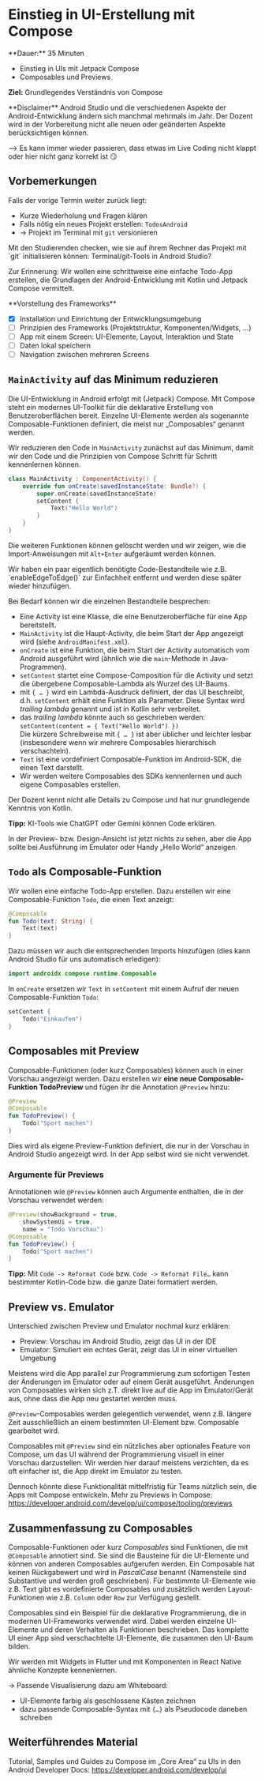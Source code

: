 
# Einstieg in UI-Erstellung mit Compose

<Callout>
  **Dauer:** 35 Minuten 

  - Einstieg in UIs mit Jetpack Compose
  - Composables und Previews

  **Ziel:** Grundlegendes Verständnis von Compose
</Callout>

<Callout type="error" emoji="‼️">
**Disclaimer**
Android Studio und die verschiedenen Aspekte der 
Android-Entwicklung ändern sich manchmal mehrmals im Jahr.
Der Dozent wird in der Vorbereitung nicht alle neuen
oder geänderten Aspekte berücksichtigen können.

&xrarr; Es kann immer wieder passieren, dass etwas im
Live Coding nicht klappt oder hier nicht ganz korrekt ist
😏
</Callout>

## Vorbemerkungen

Falls der vorige Termin weiter zurück liegt: 

- Kurze Wiederholung und Fragen klären
- Falls nötig ein neues Projekt erstellen: `TodosAndroid`
- &rarr; Projekt im Terminal mit `git` versionieren

<Callout type="warning">
Mit den Studierenden checken, wie sie auf ihrem Rechner das Projekt mit 
`git` initialisieren können: Terminal/git-Tools in Android Studio?
</Callout>

Zur Erinnerung: Wir wollen eine schrittweise eine einfache Todo-App 
erstellen, die Grundlagen der Android-Entwicklung mit Kotlin
und Jetpack Compose vermittelt.

<Callout type="info">
**Vorstellung des Frameworks**

- [x] Installation und Einrichtung der Entwicklungsumgebung
- [ ] Prinzipien des Frameworks (Projektstruktur, Komponenten/Widgets, …)
- [ ] App mit einem Screen: UI-Elemente, Layout, Interaktion und State
- [ ] Daten lokal speichern
- [ ] Navigation zwischen mehreren Screens

</Callout>

## `MainActivity` auf das Minimum reduzieren

Die UI-Entwicklung in Android erfolgt mit (Jetpack) Compose. 
Mit Compose steht ein modernes UI-Toolkit für die deklarative
Erstellung von Benutzeroberflächen bereit. Einzelne UI-Elemente
werden als sogenannte Composable-Funktionen definiert, die meist
nur „Composables“ genannt werden.

Wir reduzieren den Code in `MainActivity` zunächst auf das Minimum, 
damit wir den Code und die Prinzipien von Compose Schritt für Schritt 
kennenlernen können.

```kotlin
class MainActivity : ComponentActivity() {
    override fun onCreate(savedInstanceState: Bundle?) {
        super.onCreate(savedInstanceState)
        setContent {
            Text("Hello World")
        }
    }
}
```

Die weiteren Funktionen können gelöscht werden und wir zeigen, wie die Import-Anweisungen mit `Alt+Enter` aufgeräumt werden können.

<Callout type="important">
Wir haben ein paar eigentlich benötigte Code-Bestandteile wie z.B. 
`enableEdgeToEdge()` zur Einfachheit entfernt und werden diese später 
wieder hinzufügen.
</Callout>

Bei Bedarf können wir die einzelnen Bestandteile besprechen:

- Eine Activity ist eine Klasse, die eine Benutzeroberfläche für eine App bereitstellt.
- `MainActivity` ist die Haupt-Activity, die beim Start der App angezeigt wird (siehe `AndroidManifest.xml`).
- `onCreate` ist eine Funktion, die beim Start der Activity automatisch vom Android ausgeführt wird (ähnlich wie die `main`-Methode in Java-Programmen).
- `setContent` startet eine Compose-Composition für die Activity und setzt die 
übergebene Composable-Lambda als Wurzel des UI-Baums.
- mit `{ … }` wird ein Lambda-Ausdruck definiert, der das UI beschreibt, d.h. `setContent` erhält eine Funktion als Parameter. Diese Syntax wird _trailing lambda_ genannt und ist in Kotlin sehr verbreitet. 
- das _trailing lambda_ könnte auch so geschrieben werden: <br/> `setContent(content = { Text("Hello World") })` <br/> Die kürzere Schreibweise mit `{ … }` ist aber üblicher und leichter lesbar (insbesondere wenn wir mehrere Composables hierarchisch verschachteln).
- `Text` ist eine vordefiniert Composable-Funktion im Android-SDK, die einen Text darstellt.
- Wir werden weitere Composables des SDKs kennenlernen und auch eigene Composables erstellen.

<Callout>
Der Dozent kennt nicht alle Details zu Compose und hat nur 
grundlegende Kenntnis von Kotlin. 

**Tipp:** KI-Tools wie ChatGPT oder Gemini können Code erklären.
</Callout>

In der Preview- bzw. Design-Ansicht ist jetzt nichts zu sehen, aber 
die App sollte bei Ausführung im Emulator oder Handy „Hello World“ 
anzeigen.

## `Todo` als Composable-Funktion

Wir wollen eine einfache Todo-App erstellen. Dazu erstellen wir 
eine Composable-Funktion `Todo`, die einen Text anzeigt:

```kotlin
@Composable
fun Todo(text: String) {
    Text(text)
}
```

Dazu müssen wir auch die entsprechenden Imports hinzufügen
(dies kann Android Studio für uns automatisch erledigen):

```kotlin
import androidx.compose.runtime.Composable
```

In `onCreate` ersetzen wir `Text` in `setContent` mit einem
Aufruf der neuen Composable-Funktion `Todo`:

```kotlin
setContent {
    Todo("Einkaufen")
}
```

## Composables mit Preview

Composable-Funktionen (oder kurz Composables) können auch in einer 
Vorschau angezeigt werden. Dazu erstellen wir **eine neue 
Composable-Funktion TodoPreview** und fügen ihr die Annotation 
`@Preview` hinzu:

```kotlin
@Preview
@Composable
fun TodoPreview() {
    Todo("Sport machen")
}
```

Dies wird als eigene Preview-Funktion definiert, die nur in der 
Vorschau in Android Studio angezeigt wird. In der App selbst wird 
sie nicht verwendet. 

### Argumente für Previews 

Annotationen wie `@Preview` können auch Argumente enthalten,
die in der Vorschau verwendet werden:

```kotlin {1-3}
@Preview(showBackground = true,
    showSystemUi = true,
    name = "Todo Vorschau")
@Composable
fun TodoPreview() {
    Todo("Sport machen")
}
```

**Tipp:** Mit `Code -> Reformat Code` bzw. `Code -> Reformat File…` 
kann bestimmter Kotlin-Code bzw. die ganze Datei formatiert werden.

## Preview vs. Emulator

Unterschied zwischen Preview und Emulator nochmal
kurz erklären:

- Preview: Vorschau im Android Studio, zeigt das UI in der IDE
- Emulator: Simuliert ein echtes Gerät, zeigt das UI in einer virtuellen Umgebung

Meistens wird die App parallel zur Programmierung zum 
sofortigen Testen der Änderungen im Emulator oder 
auf einem Gerät ausgeführt. Änderungen von Composables wirken 
sich z.T. direkt live auf die App im Emulator/Gerät aus,
ohne dass die App neu gestartet werden muss.

`@Preview`-Composables werden gelegentlich verwendet,
wenn z.B. längere Zeit ausschließlich an einem bestimmten
UI-Element bzw. Composable gearbeitet wird.

Composables mit `@Preview` sind ein nützliches aber optionales
Feature von Compose, um das UI während der Programmierung visuell
in einer Vorschau darzustellen. Wir werden hier darauf meistens 
verzichten, da es oft einfacher ist, die App direkt im Emulator zu 
testen.

Dennoch könnte diese Funktionalität mittelfristig für Teams nützlich 
sein, die Apps mit Compose entwickeln. Mehr zu Previews in Compose: https://developer.android.com/develop/ui/compose/tooling/previews

## Zusammenfassung zu Composables

Composable-Funktionen oder kurz _Composables_ sind Funktionen, die mit 
`@Composable` annotiert sind. Sie sind die Bausteine für die UI-Elemente 
und können von anderen Composables aufgerufen werden. 
Ein Composable hat keinen Rückgabewert und wird in _PascalCase_ benannt
(Namensteile sind Substantive und werden groß geschrieben). 
Für bestimmte UI-Elemente wie z.B. Text gibt es vordefinierte Composables 
und zusätzlich werden Layout-Funktionen wie z.B. `Column` oder 
`Row` zur Verfügung gestellt.

<Callout>
Composables sind ein Beispiel für die deklarative Programmierung, die in modernen 
UI-Frameworks verwendet wird. Dabei werden einzelne UI-Elemente und deren Verhalten 
als Funktionen beschrieben. Das komplette UI einer App sind verschachtelte UI-Elemente, 
die zusammen den UI-Baum bilden.

Wir werden mit Widgets in Flutter und mit Komponenten in React Native
ähnliche Konzepte kennenlernen.

&rarr; Passende Visualisierung dazu am Whiteboard: 

- UI-Elemente farbig als geschlossene Kästen zeichnen
- dazu passende Composable-Syntax mit `{…}` als Pseudocode daneben schreiben
</Callout>

## Weiterführendes Material

Tutorial, Samples und Guides zu Compose im „Core Area“ zu UIs in 
den Android Developer Docs: https://developer.android.com/develop/ui

